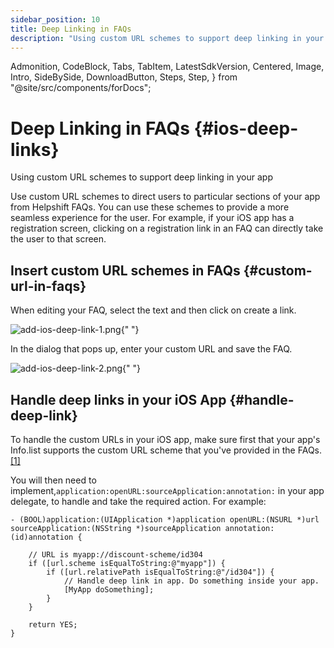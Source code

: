 ```yaml
---
sidebar_position: 10
title: Deep Linking in FAQs
description: "Using custom URL schemes to support deep linking in your app"
---
```


  Admonition,
  CodeBlock,
  Tabs,
  TabItem,
  LatestSdkVersion,
  Centered,
  Image,
  Intro,
  SideBySide,
  DownloadButton,
  Steps,
  Step,
} from "@site/src/components/forDocs";

# Deep Linking in FAQs {#ios-deep-links}

<Intro>

Using custom URL schemes to support deep linking in your app

</Intro>

Use custom URL schemes to direct users to particular sections of your app from Helpshift FAQs. You can use these schemes to provide a more seamless experience for the user. For example, if your iOS app has a registration screen, clicking on a registration link in an FAQ can directly take the user to that screen.

## Insert custom URL schemes in FAQs {#custom-url-in-faqs}

When editing your FAQ, select the text and then click on create a link.

<Image
  src="/static/books/misc/add-ios-deep-link-1.png"
  width="half"
  alt="add-ios-deep-link-1.png"
/>{" "}

In the dialog that pops up, enter your custom URL and save the FAQ.

<Image
  src="/static/books/misc/add-ios-deep-link-2.png"
  width="half"
  alt="add-ios-deep-link-2.png"
/>{" "}

## Handle deep links in your iOS App {#handle-deep-link}

To handle the custom URLs in your iOS app, make sure first that your app's Info.list supports the custom URL scheme that you've provided in the FAQs. [[1]](http://iosdevelopertips.com/cocoa/launching-your-own-application-via-a-custom-url-scheme.html)

You will then need to implement,`application:openURL:sourceApplication:annotation:` in your app delegate, to handle and take the required action. For example:
```
- (BOOL)application:(UIApplication *)application openURL:(NSURL *)url sourceApplication:(NSString *)sourceApplication annotation:(id)annotation {

    // URL is myapp://discount-scheme/id304
    if ([url.scheme isEqualToString:@"myapp"]) {
        if ([url.relativePath isEqualToString:@"/id304"]) {
            // Handle deep link in app. Do something inside your app.
            [MyApp doSomething];
        }
    }

    return YES;
}
```

